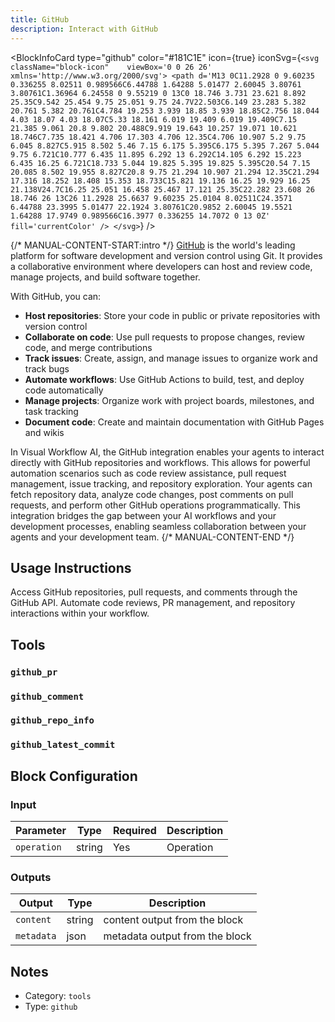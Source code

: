 ```yaml
---
title: GitHub
description: Interact with GitHub
---
```



<BlockInfoCard 
  type="github"
  color="#181C1E"
  icon={true}
  iconSvg={`<svg className="block-icon"    viewBox='0 0 26 26' xmlns='http://www.w3.org/2000/svg'>
      <path
        d='M13 0C11.2928 0 9.60235 0.336255 8.02511 0.989566C6.44788 1.64288 5.01477 2.60045 3.80761 3.80761C1.36964 6.24558 0 9.55219 0 13C0 18.746 3.731 23.621 8.892 25.35C9.542 25.454 9.75 25.051 9.75 24.7V22.503C6.149 23.283 5.382 20.761 5.382 20.761C4.784 19.253 3.939 18.85 3.939 18.85C2.756 18.044 4.03 18.07 4.03 18.07C5.33 18.161 6.019 19.409 6.019 19.409C7.15 21.385 9.061 20.8 9.802 20.488C9.919 19.643 10.257 19.071 10.621 18.746C7.735 18.421 4.706 17.303 4.706 12.35C4.706 10.907 5.2 9.75 6.045 8.827C5.915 8.502 5.46 7.15 6.175 5.395C6.175 5.395 7.267 5.044 9.75 6.721C10.777 6.435 11.895 6.292 13 6.292C14.105 6.292 15.223 6.435 16.25 6.721C18.733 5.044 19.825 5.395 19.825 5.395C20.54 7.15 20.085 8.502 19.955 8.827C20.8 9.75 21.294 10.907 21.294 12.35C21.294 17.316 18.252 18.408 15.353 18.733C15.821 19.136 16.25 19.929 16.25 21.138V24.7C16.25 25.051 16.458 25.467 17.121 25.35C22.282 23.608 26 18.746 26 13C26 11.2928 25.6637 9.60235 25.0104 8.02511C24.3571 6.44788 23.3995 5.01477 22.1924 3.80761C20.9852 2.60045 19.5521 1.64288 17.9749 0.989566C16.3977 0.336255 14.7072 0 13 0Z'
        fill='currentColor'
      />
    </svg>`}
/>

{/* MANUAL-CONTENT-START:intro */}
[GitHub](https://github.com/) is the world's leading platform for software development and version control using Git. It provides a collaborative environment where developers can host and review code, manage projects, and build software together.

With GitHub, you can:

- **Host repositories**: Store your code in public or private repositories with version control
- **Collaborate on code**: Use pull requests to propose changes, review code, and merge contributions
- **Track issues**: Create, assign, and manage issues to organize work and track bugs
- **Automate workflows**: Use GitHub Actions to build, test, and deploy code automatically
- **Manage projects**: Organize work with project boards, milestones, and task tracking
- **Document code**: Create and maintain documentation with GitHub Pages and wikis

In Visual Workflow AI, the GitHub integration enables your agents to interact directly with GitHub repositories and workflows. This allows for powerful automation scenarios such as code review assistance, pull request management, issue tracking, and repository exploration. Your agents can fetch repository data, analyze code changes, post comments on pull requests, and perform other GitHub operations programmatically. This integration bridges the gap between your AI workflows and your development processes, enabling seamless collaboration between your agents and your development team.
{/* MANUAL-CONTENT-END */}


## Usage Instructions

Access GitHub repositories, pull requests, and comments through the GitHub API. Automate code reviews, PR management, and repository interactions within your workflow.



## Tools

### `github_pr`


### `github_comment`


### `github_repo_info`


### `github_latest_commit`




## Block Configuration

### Input

| Parameter | Type | Required | Description | 
| --------- | ---- | -------- | ----------- | 
| `operation` | string | Yes | Operation |



### Outputs

| Output | Type | Description |
| ------ | ---- | ----------- |
| `content` | string | content output from the block |
| `metadata` | json | metadata output from the block |


## Notes

- Category: `tools`
- Type: `github`
